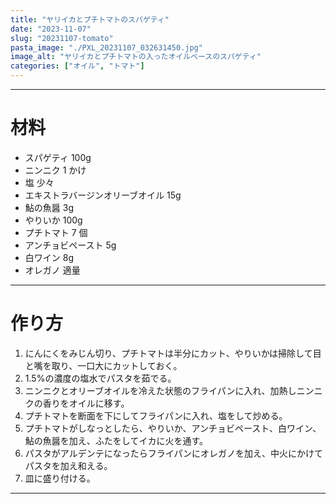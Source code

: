 ```yaml
---
title: "ヤリイカとプチトマトのスパゲティ"
date: "2023-11-07"
slug: "20231107-tomato"
pasta_image: "./PXL_20231107_032631450.jpg"
image_alt: "ヤリイカとプチトマトの入ったオイルベースのスパゲティ"
categories: ["オイル", "トマト"]
---
```


---

# 材料

- スパゲティ 100g
- ニンニク 1 かけ
- 塩 少々
- エキストラバージンオリーブオイル 15g
- 鮎の魚醤 3g
- やりいか 100g
- プチトマト 7 個
- アンチョビペースト 5g
- 白ワイン 8g
- オレガノ 適量

---

# 作り方

1. にんにくをみじん切り、プチトマトは半分にカット、やりいかは掃除して目と嘴を取り、一口大にカットしておく。
2. 1.5%の濃度の塩水でパスタを茹でる。
3. ニンニクとオリーブオイルを冷えた状態のフライパンに入れ、加熱しニンニクの香りをオイルに移す。
4. プチトマトを断面を下にしてフライパンに入れ、塩をして炒める。
5. プチトマトがしなっとしたら、やりいか、アンチョビペースト、白ワイン、鮎の魚醤を加え、ふたをしてイカに火を通す。
6. パスタがアルデンテになったらフライパンにオレガノを加え、中火にかけてパスタを加え和える。
7. 皿に盛り付ける。

---
